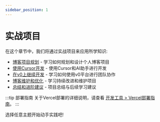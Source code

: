 ```yaml
---
sidebar_position: 1
---
```


# 实战项目

在这个章节中，我们将通过实战项目来应用所学知识:

- [博客项目规划](./blog-planning.mdx) - 学习如何规划和设计个人博客项目
- [使用Cursor开发](./cursor-development.mdx) - 使用Cursor和AI助手进行开发
- [在v0上继续开发](./v0-development.mdx) - 学习如何使用v0平台进行团队协作
- [博客维护和优化](./maintenance.mdx) - 学习持续改进和维护项目
- [总结和进阶建议](./summary.mdx) - 项目总结与后续学习建议

:::tip 部署指南
关于Vercel部署的详细说明，请查看 [开发工具 > Vercel部署指南](../tools/vercel-deploy.mdx)。
:::

选择任意主题开始动手实践吧! 